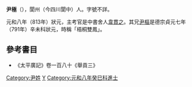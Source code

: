 '''尹極'''（{{bd|?||?||}}），閬州（今四川閬中）人。字號不詳。

元和八年（813年）狀元，主考官是中書舍人[[韋貫之|韋貫之]]。其兄[[尹樞|尹樞]]是德宗貞元七年（791年）辛未科狀元，時稱「梧桐雙鳳」。

[[Category:尹姓|Category:尹姓]]

==參考書目==
* 《太平廣記》卷一百八十《舉貢三》

[[Category:唐朝狀元|Y]]
[[Category:元和八年癸巳科進士|Category:元和八年癸巳科進士]]